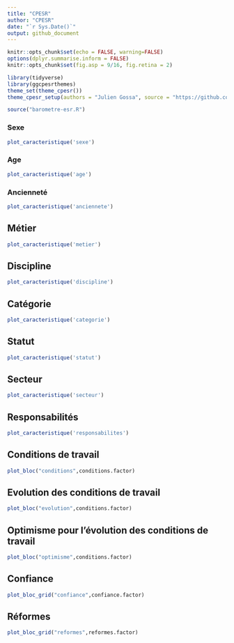 ```yaml
---
title: "CPESR"
author: "CPESR"
date: "`r Sys.Date()`"
output: github_document
---
```


```r
knitr::opts_chunk$set(echo = FALSE, warning=FALSE)
options(dplyr.summarise.inform = FALSE)
knitr::opts_chunk$set(fig.asp = 9/16, fig.retina = 2)

library(tidyverse)
library(ggcpesrthemes)
theme_set(theme_cpesr())
theme_cpesr_setup(authors = "Julien Gossa", source = "https://github.com/cpesr/RFC/")

source("barometre-esr.R")
```

### Sexe

```r
plot_caracteristique('sexe')
```

### Age

```r
plot_caracteristique('age')
```

### Ancienneté

```r
plot_caracteristique('anciennete')
```

## Métier

```r
plot_caracteristique('metier')
```

## Discipline

```r
plot_caracteristique('discipline')
```

## Catégorie

```r
plot_caracteristique('categorie')
```

## Statut

```r
plot_caracteristique('statut')
```

## Secteur

```r
plot_caracteristique('secteur')
```


## Responsabilités

```r
plot_caracteristique('responsabilites')
```

## Conditions de travail

```r
plot_bloc("conditions",conditions.factor)
```

## Evolution des conditions de travail

```r
plot_bloc("evolution",conditions.factor)
```

## Optimisme pour l'évolution des conditions de travail

```r
plot_bloc("optimisme",conditions.factor)
```

## Confiance

```r
plot_bloc_grid("confiance",confiance.factor)
```

## Réformes

```r
plot_bloc_grid("reformes",reformes.factor)
```



